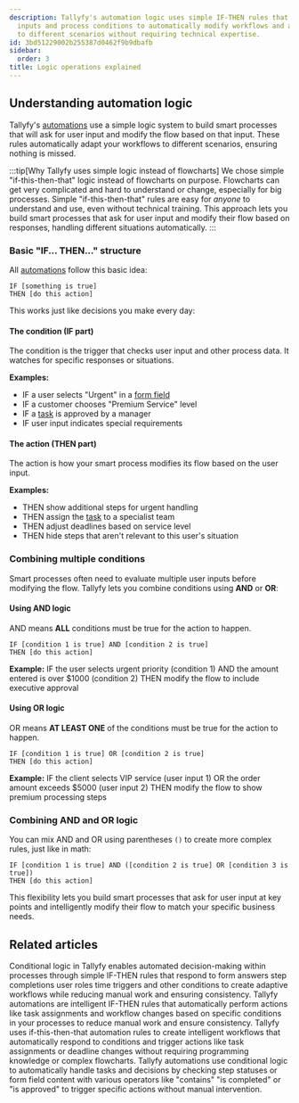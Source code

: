```yaml
---
description: Tallyfy's automation logic uses simple IF-THEN rules that evaluate user
  inputs and process conditions to automatically modify workflows and adapt processes
  to different scenarios without requiring technical expertise.
id: 3bd51229002b255387d0462f9b9dbafb
sidebar:
  order: 3
title: Logic operations explained
---
```


## Understanding automation logic

Tallyfy's [automations](/products/pro/documenting/templates/automations/) use a simple logic system to build smart processes that will ask for user input and modify the flow based on that input. These rules automatically adapt your workflows to different scenarios, ensuring nothing is missed.

:::tip[Why Tallyfy uses simple logic instead of flowcharts]
We chose simple "if-this-then-that" logic instead of flowcharts on purpose. Flowcharts can get very complicated and hard to understand or change, especially for big processes. Simple "if-this-then-that" rules are easy for *anyone* to understand and use, even without technical training. This approach lets you build smart processes that ask for user input and modify their flow based on responses, handling different situations automatically.
:::

### Basic "IF... THEN..." structure

All [automations](/products/pro/documenting/templates/automations/) follow this basic idea:

```
IF [something is true]
THEN [do this action]
```

This works just like decisions you make every day:

#### The condition (IF part)
The condition is the trigger that checks user input and other process data. It watches for specific responses or situations.

**Examples:**
- IF a user selects "Urgent" in a [form field](/products/pro/tracking-and-tasks/tasks/what-are-form-fields-in-tallyfy/)
- IF a customer chooses "Premium Service" level
- IF a [task](/products/pro/tracking-and-tasks/tasks/) is approved by a manager
- IF user input indicates special requirements

#### The action (THEN part)
The action is how your smart process modifies its flow based on the user input.

**Examples:**
- THEN show additional steps for urgent handling
- THEN assign the [task](/products/pro/tracking-and-tasks/tasks/) to a specialist team
- THEN adjust deadlines based on service level
- THEN hide steps that aren't relevant to this user's situation

### Combining multiple conditions

Smart processes often need to evaluate multiple user inputs before modifying the flow. Tallyfy lets you combine conditions using **AND** or **OR**:

#### Using AND logic
AND means **ALL** conditions must be true for the action to happen.

```
IF [condition 1 is true] AND [condition 2 is true]
THEN [do this action]
```

**Example:**
IF the user selects urgent priority (condition 1)
AND the amount entered is over $1000 (condition 2)
THEN modify the flow to include executive approval

#### Using OR logic
OR means **AT LEAST ONE** of the conditions must be true for the action to happen.

```
IF [condition 1 is true] OR [condition 2 is true]
THEN [do this action]
```

**Example:**
IF the client selects VIP service (user input 1)
OR the order amount exceeds $5000 (user input 2)
THEN modify the flow to show premium processing steps

### Combining AND and OR logic

You can mix AND and OR using parentheses `()` to create more complex rules, just like in math:

```
IF [condition 1 is true] AND ([condition 2 is true] OR [condition 3 is true])
THEN [do this action]
```

This flexibility lets you build smart processes that ask for user input at key points and intelligently modify their flow to match your specific business needs.


## Related articles
<CardGrid>
<LinkTitleCard header="<b>Automations > Conditionals</b>" href="/products/pro/documenting/templates/automations/conditionals/" > Conditional logic in Tallyfy enables automated decision-making within processes through simple IF-THEN rules that respond to form answers step completions user roles time triggers and other conditions to create adaptive workflows while reducing manual work and ensuring consistency. </LinkTitleCard>
<LinkTitleCard header="<b>Templates > Automations</b>" href="/products/pro/documenting/templates/automations/" > Tallyfy automations are intelligent IF-THEN rules that automatically perform actions like task assignments and workflow changes based on specific conditions in your processes to reduce manual work and ensure consistency. </LinkTitleCard>
<LinkTitleCard header="<b>Features > If-this-then-that</b>" href="/products/pro/tutorials/features/if-this-then-that/" > Tallyfy uses if-this-then-that automation rules to create intelligent workflows that automatically respond to conditions and trigger actions like task assignments or deadline changes without requiring programming knowledge or complex flowcharts. </LinkTitleCard>
<LinkTitleCard header="<b>Conditionals > Conditionals (IF) explained</b>" href="/products/pro/documenting/templates/automations/conditionals/conditionals-explained/" > Tallyfy automations use conditional logic to automatically handle tasks and decisions by checking step statuses or form field content with various operators like "contains" "is completed" or "is approved" to trigger specific actions without manual intervention. </LinkTitleCard>
</CardGrid>